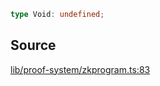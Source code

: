 ```ts
type Void: undefined;
```

## Source

[lib/proof-system/zkprogram.ts:83](https://github.com/o1-labs/o1js/blob/3b1b22555bd0099419efc0703dfdb8b2eb7c3e6f/src/lib/proof-system/zkprogram.ts#L83)
